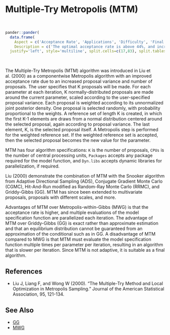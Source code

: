 # Multiple-Try Metropolis (<a name='mtm'>MTM</a>)

<br>
```r
pander::pander(
  data.frame(
    Aspect = c('Acceptance Rate', 'Applications', 'Difficulty', 'Final Algorithm?', 'Proposal'),
    Description = c('The optimal acceptance rate is above 44%, and increases with the number of tries. The observed acceptance rate may be suitable in the interval [10%,90%].', 'This is a widely applicable, general-purpose algorithm.','This algorithm is moderate in difficulty because the number of proposals and user-specified proposal variance may need tuning. Additional optional algorithm specifications control parallelization.','Yes.', 'Componentwise.')),
  justify='left', style='multiline', split.cells=c(17,83), split.tables=Inf)
```

<br>

The Multiple-Try Metropolis (MTM) algorithm was introduced in Liu et al. (2000) as a componentwise Metropolis algorithm with an improved acceptance rate due to an increased proposal variance and number of proposals. The user specifies that K proposals will be made. For each parameter at each iteration, K normally-distributed proposals are made around the current parameter, scaled according to the user-specified proposal variance. Each proposal is weighted according to its unnormalized joint posterior density. One proposal is selected randomly, with probability proportional to the weights. A reference set of length K is created, in which the first K-1 elements are draws from a normal distribution centered around the selected proposal, again according to proposal variance. The last element, K, is the selected proposal itself. A Metropolis step is performed for the weighted reference set. If the weighted reference set is accepted, then the selected proposal becomes the new value for the parameter.

MTM has four algorithm specifications: `K` is the number of proposals, `CPUs` is the number of central processing units, `Packages` accepts any package required for the model function, and `Dyn.libs` accepts dynamic libraries for parallelization, if required.

Liu (2000) demonstrate the combination of MTM with the Snooker algorithm from Adaptive Directional Sampling (ADS), Conjugate Gradient Monte Carlo (CGMC), Hit-And-Run modified as Random-Ray Monte Carlo (RRMC), and Griddy-Gibbs (GG). MTM has since been extended to multivariate proposals, proposals with different scales, and more.

Advantages of MTM over Metropolis-within-Gibbs (MWG) is that the acceptance rate is higher, and multiple evaluations of the model specification function are parallelized each iteration. The advantage of MTM over Griddy-Gibbs (GG) is exact rather than approximate estimation and that an equilibrium distribution cannot be guaranteed from an approximation of the conditional such as in GG. A disadvantage of MTM compared to MWG is that MTM must evaluate the model specification function multiple times per parameter per iteration, resulting in an algorithm that is slower per iteration. Since MTM is not adaptive, it is suitable as a final algorithm.

## References

- Liu J, Liang F, and Wong W (2000). "The Multiple-Try Method and Local Optimization in Metropolis Sampling." Journal of the American Statistical Association, 95, 121-134.

## See Also

- [GG](#gg)
- [MWG](#mwg)

